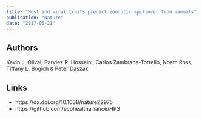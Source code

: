 ```yaml
---
title: "Host and viral traits predict zoonotic spillover from mammals"
publication: "Nature"
date: "2017-06-21"
---
```


## Authors

Kevin J. Olival,	Parviez R. Hosseini,	Carlos Zambrana-Torrelio,	Noam Ross,	Tiffany L. Bogich	& Peter Daszak

## Links

- https://dx.doi.org/10.1038/nature22975
- https://github.com/ecohealthalliance/HP3